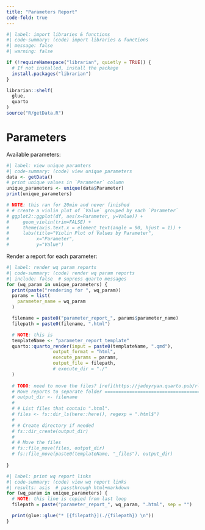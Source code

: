 ```yaml
---
title: "Parameters Report"
code-fold: true
---
```


```R
#| label: import libraries & functions
#| code-summary: (code) import libraries & functions
#| message: false
#| warning: false

if (!requireNamespace("librarian", quietly = TRUE)) {
  # If not installed, install the package
  install.packages("librarian")
}

librarian::shelf(
  glue,
  quarto
)
source("R/getData.R")
```

# Parameters

Available parameters:

```R
#| label: view unique paramters
#| code-summary: (code) view unique parameters
data <- getData()
# print unique values in `Parameter` column
unique_parameters <- unique(data$Parameter)
print(unique_parameters)

# NOTE: this ran for 20min and never finished
# # create a violin plot of `Value` grouped by each `Parameter`
# ggplot2::ggplot(df, aes(x=Parameter, y=Value)) +
#     geom_violin(trim=FALSE) +
#     theme(axis.text.x = element_text(angle = 90, hjust = 1)) +
#     labs(title="Violin Plot of Values by Parameter",
#          x="Parameter",
#          y="Value")
```

Render a report for each parameter:
```R
#| label: render wq param reports
#| code-summary: (code) render wq param reports
#| include: false  # supress quarto messages
for (wq_param in unique_parameters) {
  print(paste("rendering for ", wq_param))
  params = list(
    parameter_name = wq_param
  )

  filename = paste0("parameter_report_", params$parameter_name)
  filepath = paste0(filename, ".html")

  # NOTE: this is
  templateName <- "parameter_report_template"
  quarto::quarto_render(input = paste0(templateName, ".qmd"),
                 output_format = "html",
                 execute_params = params,
                 output_file = filepath,
                 # execute_dir = "./"
  )
  
  # TODO: need to move the files? [ref](https://jadeyryan.quarto.pub/rladies-dc-quarto-params/slides/#/limitations)
  # Move reports to separate folder ==============================================
  # output_dir <- filename
  # 
  # # List files that contain ".html".
  # files <- fs::dir_ls(here::here(), regexp = ".html$")
  # 
  # # Create directory if needed
  # fs::dir_create(output_dir)
  # 
  # # Move the files
  # fs::file_move(files, output_dir)
  # fs::file_move(paste0(templateName, "_files"), output_dir)
  
}
```

```R
#| label: print wq report links
#| code-summary: (code) view wq report links
#| results: asis  # passthrough html+markdown
for (wq_param in unique_parameters) {
  # NOTE: this line is copied from last loop
  filepath = paste("parameter_report_", wq_param, ".html", sep = "")

  print(glue::glue("* [{filepath}](./{filepath}) \n"))
}
```
